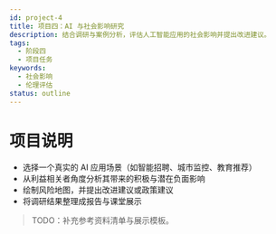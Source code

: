 ```yaml
---
id: project-4
title: 项目四：AI 与社会影响研究
description: 结合调研与案例分析，评估人工智能应用的社会影响并提出改进建议。
tags:
  - 阶段四
  - 项目任务
keywords:
  - 社会影响
  - 伦理评估
status: outline
---
```


# 项目说明

- 选择一个真实的 AI 应用场景（如智能招聘、城市监控、教育推荐）
- 从利益相关者角度分析其带来的积极与潜在负面影响
- 绘制风险地图，并提出改进建议或政策建议
- 将调研结果整理成报告与课堂展示

> TODO：补充参考资料清单与展示模板。

